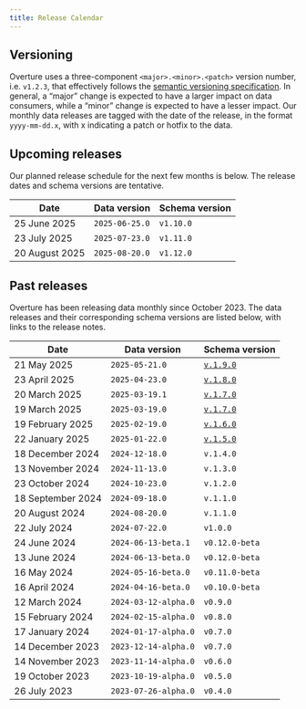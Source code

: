 ```yaml
---
title: Release Calendar
---
```


## Versioning 
Overture uses a three-component `<major>.<minor>.<patch>` version number, i.e. `v1.2.3`, that effectively follows the [semantic versioning specification](https://semver.org/spec/v2.0.0.html). In general, a “major” change is expected to have a larger impact on data consumers, while a “minor” change is expected to have a lesser impact. Our monthly data releases are tagged with the date of the release, in the format `yyyy-mm-dd.x`, with x indicating a patch or hotfix to the data. 

## Upcoming releases

Our planned release schedule for the next few months is below. The release dates and schema versions are tentative.

| Date | Data version | Schema version |
| ----- | ----- | ----- |
| 25 June 2025	| `2025-06-25.0` | `v1.10.0` | 
| 23 July 2025 | `2025-07-23.0` | `v1.11.0` | 
| 20 August 2025 | `2025-08-20.0` | `v1.12.0` |


## Past releases

Overture has been releasing data monthly since October 2023. The data releases and their corresponding schema versions are listed below, with links to the release notes. 

| Date | Data version | Schema version |
| ----- | ----- | ----- |
| 21 May 2025	| `2025-05-21.0` | [`v.1.9.0`](https://github.com/OvertureMaps/schema/releases/tag/v1.9.0) | 
| 23 April 2025 | `2025-04-23.0` | [`v.1.8.0`](https://github.com/OvertureMaps/schema/releases/tag/v1.8.0) | 
| 20 March 2025 | `2025-03-19.1` | [`v.1.7.0`](https://github.com/OvertureMaps/schema/releases/tag/v1.7.0) |
| 19 March 2025 | `2025-03-19.0` | [`v.1.7.0`](https://github.com/OvertureMaps/schema/releases/tag/v1.7.0) |
| 19 February 2025 | `2025-02-19.0` | [`v.1.6.0`](https://github.com/OvertureMaps/schema/releases/tag/v1.6.0) | 
| 22 January 2025 | `2025-01-22.0`| [`v.1.5.0`](https://github.com/OvertureMaps/schema/releases/tag/v1.5.0) | 
| 18 December 2024 | `2024-12-18.0` | `v.1.4.0` |
| 13 November 2024	| `2024-11-13.0` | `v.1.3.0` | 
| 23 October 2024 | `2024-10-23.0` | `v.1.2.0` | 
| 18 September 2024 | `2024-09-18.0` | `v.1.1.0` |
| 20 August 2024	| `2024-08-20.0` | `v.1.1.0` | 
| 22 July 2024 | `2024-07-22.0` | `v1.0.0` | 
| 24 June 2024 | `2024-06-13-beta.1` | `v0.12.0-beta` |
| 13 June 2024 | `2024-06-13-beta.0` | `v0.12.0-beta` |
| 16 May 2024	| `2024-05-16-beta.0` | `v0.11.0-beta` | 
| 16 April 2024 | `2024-04-16-beta.0` | `v0.10.0-beta` | 
| 12 March 2024 | `2024-03-12-alpha.0` | `v0.9.0` |
| 15 February 2024	| `2024-02-15-alpha.0` | `v0.8.0` | 
| 17 January 2024 | `2024-01-17-alpha.0` | `v0.7.0` | 
| 14 December 2023 | `2023-12-14-alpha.0` | `v0.7.0` |
| 14 November 2023 | `2023-11-14-alpha.0` | `v0.6.0` |
| 19 October 2023	| `2023-10-19-alpha.0` | `v0.5.0`| 
| 26 July 2023 | `2023-07-26-alpha.0` | `v0.4.0`  | 
